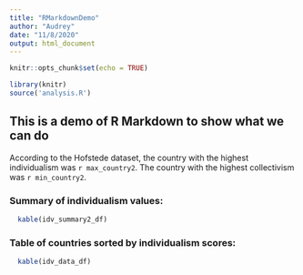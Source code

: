 ```yaml
---
title: "RMarkdownDemo"
author: "Audrey"
date: "11/8/2020"
output: html_document
---
```


```r
knitr::opts_chunk$set(echo = TRUE)
```


```r
library(knitr)
source('analysis.R')
```

## This is a demo of R Markdown to show what we can do

According to the Hofstede dataset, the country with the highest individualism was `r max_country2`. The country with the highest collectivism was `r min_country2`.

### Summary of individualism values:
```r
  kable(idv_summary2_df)
```

### Table of countries sorted by individualism scores:
```r
  kable(idv_data_df)
```